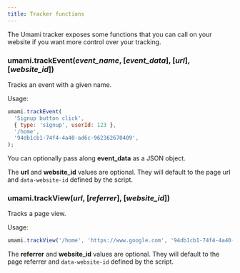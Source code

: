 ```yaml
---
title: Tracker functions
---
```


The Umami tracker exposes some functions that you can call on your website if you want
more control over your tracking.

### umami.trackEvent(_event_name_, [*event_data*], [*url*], [*website_id*])

Tracks an event with a given name.

Usage:

```js
umami.trackEvent(
  'Signup button click',
  { type: 'signup', userId: 123 },
  '/home',
  '94db1cb1-74f4-4a40-ad6c-962362670409',
);
```

You can optionally pass along **event_data** as a JSON object.

The **url** and **website_id** values are optional. They will default to the page url and `data-website-id`
defined by the script.

### umami.trackView(_url_, [*referrer*], [*website_id*])

Tracks a page view.

Usage:

```js
umami.trackView('/home', 'https://www.google.com', '94db1cb1-74f4-4a40-ad6c-962362670409');
```

The **referrer** and **website_id** values are optional. They will default to the page referrer and `data-website-id`
defined by the script.

